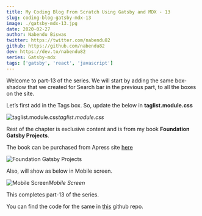 ```yaml
---
title: My Coding Blog From Scratch Using Gatsby and MDX - 13
slug: coding-blog-gatsby-mdx-13
image: ./gatsby-mdx-13.jpg
date: 2020-02-27
author: Nabendu Biswas
twitter: https://twitter.com/nabendu82
github: https://github.com/nabendu82
dev: https://dev.to/nabendu82
series: Gatsby-mdx
tags: ['gatsby', 'react', 'javascript']
---
```


Welcome to part-13 of the series. We will start by adding the same box-shadow that we created for Search bar in the previous part, to all the boxes on the site.

Let’s first add in the Tags box. So, update the below in **taglist.module.css**

![taglist.module.css](https://ik.imagekit.io/thewebdev/thewebdev/13/1_8WoHwANhF.png)*taglist.module.css*

Rest of the chapter is exclusive content and is from my book **Foundation Gatsby Projects**.

The book can be purchased from Apress site <a href="https://www.apress.com/in/book/9781484265574" target="_blank" rel="noopener noreferrer">here</a>


  


<div className={styles.image__small}>

![Foundation Gatsby Projects](https://res.cloudinary.com/dxkxvfo2o/image/upload/v1609570264/Foundation_Gatsby_zilffx.jpg)

</div>

Also, will show as below in Mobile screen.

<div className={styles.image__small}>

![Mobile Screen](https://ik.imagekit.io/thewebdev/thewebdev/13/13_q1YEccHU5.png)*Mobile Screen*

</div>

This completes part-13 of the series.

You can find the code for the same in [this](https://github.com/nabendu82/thewebdev-public) github repo.
